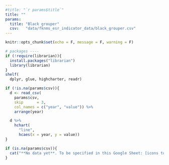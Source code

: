 ```yaml
---
#title: "`r params$title`"
title: ""
params:
  title: "Black grouper"
  csv:   "data/fknms_esr_indicator_data/black_grouper.csv"
---
```


```r
knitr::opts_chunk$set(echo = F, message = F, warning = F)
```

```r
# packages ----
if (!require(librarian)){
  install.packages("librarian")
  library(librarian)
}
shelf(
  dplyr, glue, highcharter, readr)

if (!is.na(params$csv)){
  d <- read_csv(
    params$csv, 
    skip      = 3, 
    col_names = c("year", "value")) %>% 
    arrange(year)

  d %>%
    hchart(
      "line", 
      hcaes(x = year, y = value))
}
```

```r
if (is.na(params$csv)){
  cat("**No data yet**. To be specified in this Google Sheet: [icons to data | fk-esr-info](https://docs.google.com/spreadsheets/d/1_o8HOiZ_35uajupEsw6xLSsneTBTeLh0bqvFQvMpBNY/edit#gid=0)")
}
```

